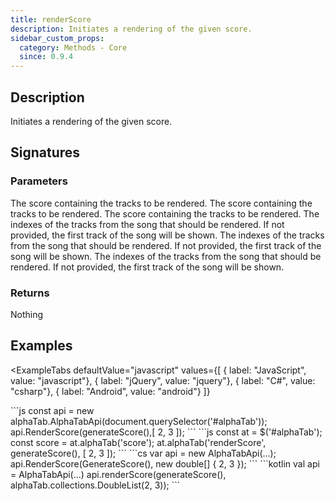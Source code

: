 ```yaml
---
title: renderScore
description: Initiates a rendering of the given score.
sidebar_custom_props:
  category: Methods - Core
  since: 0.9.4
---
```


<SinceBadge since="0.9.4" />


## Description
Initiates a rendering of the given score. 

## Signatures

<TypeTable>
    <TypeRow type="js" name="renderScore(score: Score, trackIndexes?: number[]): void;" />
    <TypeRow type="net" name="void RenderScore(AlphaTab.Model.Score score, IList<double>? trackIndexes)" />
    <TypeRow type="android" name="fun renderScore(score: alphaTab.model.Score, trackIndexes: alphaTab.collections.List<Double>?): Unit" />
</TypeTable>

### Parameters 

<ParameterTable>
    <ParameterRow platform="js" name="score" type="alphaTab.model.Score">
        The score containing the tracks to be rendered.
    </ParameterRow>
    <ParameterRow platform="net" name="score" type="AlphaTab.Model.Score">
        The score containing the tracks to be rendered.
    </ParameterRow>
    <ParameterRow platform="android" name="score" type="alphaTab.model.Score">
        The score containing the tracks to be rendered.
    </ParameterRow>
    <ParameterRow platform="js" name="trackIndexes" type="number[]?">
        The indexes of the tracks from the song that should be rendered. If not provided, the first track of the
        song will be shown.
    </ParameterRow>
    <ParameterRow platform="net" name="trackIndexes" type="IList<double>?">
        The indexes of the tracks from the song that should be rendered. If not provided, the first track of the
        song will be shown.
    </ParameterRow>
    <ParameterRow platform="android" name="trackIndexes" type="alphaTab.collections.List<Double>?">
        The indexes of the tracks from the song that should be rendered. If not provided, the first track of the
        song will be shown.
    </ParameterRow>
</ParameterTable>

### Returns 
Nothing 

## Examples


<ExampleTabs
    defaultValue="javascript"
    values={[
      { label: "JavaScript", value: "javascript"},
      { label: "jQuery", value: "jquery"},
      { label: "C#", value: "csharp"},
      { label: "Android", value: "android"}
    ]}
>
<ExampleTabItem value="javascript">
```js
const api = new alphaTab.AlphaTabApi(document.querySelector('#alphaTab'));
api.RenderScore(generateScore(),[ 2, 3 ]);
```
</ExampleTabItem>
<ExampleTabItem value="jquery">
```js
const at = $('#alphaTab');
const score = at.alphaTab('score');
at.alphaTab('renderScore', generateScore(), [ 2, 3 ]);
```
</ExampleTabItem>
<ExampleTabItem value="csharp">
```cs
var api = new AlphaTabApi<MyControl>(...);
api.RenderScore(GenerateScore(), new double[] { 2, 3 });
```
</ExampleTabItem>
<ExampleTabItem value="android">
```kotlin
val api = AlphaTabApi<MyControl>(...)
api.renderScore(generateScore(), alphaTab.collections.DoubleList(2, 3));
```
</ExampleTabItem>
</ExampleTabs>
